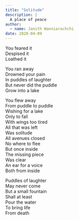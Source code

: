 ```yaml
---
title: "Solitude"
description: |
  A place of peace
author:
  - name: Janith Wanniarachchi
date: 2020-04-09
---
```


You feared it  
Despised it  
Loathed it  

You ran away  
Drowned your pain  
In puddles of laughter  
But never did the puddle  
Grow into a lake  

You flew away  
From puddle to puddle  
Wishing for a lake  
Only to fall  
With wings too tired  
All that was left  
Was solitude  
All avenues closed  
No where to flee  
But once inside  
The missing piece  
Was clear  
An ear for a voice  
Both from inside  

Puddles of laughter  
May never come  
But a small fountain  
Shall at least  
Pour the water  
To bring life  
From death